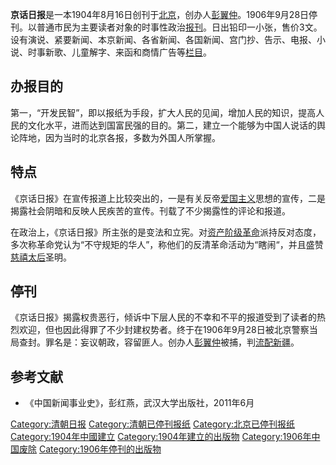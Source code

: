 {{Refimprove|time=2014-01-21T13:52:35+00:00}}
'''京话日报'''是一本1904年8月16日创刊于[[北京|北京]]，创办人[[彭翼仲|彭翼仲]]。1906年9月28日停刊。以普通市民为主要读者对象的时事性政治[[报刊|报刊]]。日出铅印一小张，售价3文。设有演说、紧要新闻、本京新闻、各省新闻、各国新闻、宫门抄、告示、电报、小说、时事新歌、儿童解字、来函和商情广告等[[栏目|栏目]]。

==办报目的==
第一，“开发民智”，即以报纸为手段，扩大人民的见闻，增加人民的知识，提高人民的文化水平，进而达到国富民强的目的。第二，建立一个能够为中国人说话的舆论阵地，因为当时的北京各报，多数为外国人所掌握。

==特点==
《京话日报》在宣传报道上比较突出的，一是有关反帝[[爱国主义|爱国主义]]思想的宣传，二是揭露社会阴暗和反映人民疾苦的宣传。刊载了不少揭露性的评论和报道。

在政治上，《京话日报》所主张的是变法和立宪。对[[资产阶级革命|资产阶级革命]]派持反对态度，多次称革命党认为“不守规矩的华人”，称他们的反清革命活动为“瞎闹“，并且盛赞[[慈禧太后|慈禧太后]]圣明。

==停刊==
《京话日报》揭露权贵恶行，倾诉中下层人民的不幸和不平的报道受到了读者的热烈欢迎，但也因此得罪了不少封建权势者。终于在1906年9月28日被北京警察当局查封。罪名是：妄议朝政，容留匪人。创办人[[彭翼仲|彭翼仲]]被捕，判[[流配|流配]][[新疆|新疆]]。

==参考文献==
*《中国新闻事业史》，彭红燕，武汉大学出版社，2011年6月

[[Category:清朝日报|Category:清朝日报]]
[[Category:清朝已停刊报纸|Category:清朝已停刊报纸]]
[[Category:北京已停刊报纸|Category:北京已停刊报纸]]
[[Category:1904年中國建立|Category:1904年中國建立]]
[[Category:1904年建立的出版物|Category:1904年建立的出版物]]
[[Category:1906年中国废除|Category:1906年中国废除]]
[[Category:1906年停刊的出版物|Category:1906年停刊的出版物]]